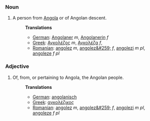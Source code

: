 ===Noun===
#A person from [[Angola]] or of Angolan descent.
#:'''Translations'''
#:*[[German]]: [[Angolaner]] ''m'', [[Angolanerin]] ''f''
#:*[[Greek]]: [[Αγκολέζος]] ''m'', [[Αγκολέζα]] ''f'',
#:*[[Romanian]]: [[angolez]] ''m'', [[angolez&#259;]] ''f'', [[angolezi]] ''m pl'', [[angoleze]] ''f pl''

===Adjective===
#Of, from, or pertaining to Angola, the Angolan people.
#:'''Translations'''
#:*[[German]]: [[angolanisch]]
#:*[[Greek]]: [[αγκολέζικος]]
#:*[[Romanian]]: [[angolez]] ''m'', [[angolez&#259;]] ''f'', [[angolezi]] ''m pl'', [[angoleze]] ''f pl''